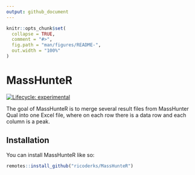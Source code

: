 ```yaml
---
output: github_document
---
```


<!-- README.md is generated from README.Rmd. Please edit that file -->

```r
knitr::opts_chunk$set(
  collapse = TRUE,
  comment = "#>",
  fig.path = "man/figures/README-",
  out.width = "100%"
)
```

# MassHunteR

<!-- badges: start -->
[![Lifecycle: experimental](https://img.shields.io/badge/lifecycle-experimental-orange.svg)](https://lifecycle.r-lib.org/articles/stages.html#experimental)
<!-- badges: end -->

The goal of MassHunteR is to merge several result files from MassHunter Qual into one Excel file, where on each row there is a data row and each column is a peak.

## Installation

You can install MassHunteR like so:

``` r
remotes::install_github("ricoderks/MassHunteR")
```
